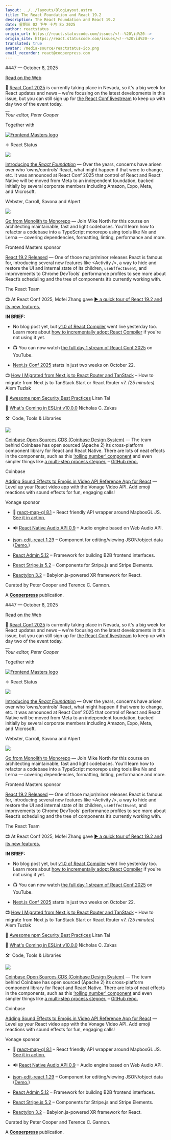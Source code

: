 ```yaml
---
layout: ../../layouts/BlogLayout.astro
title: The React Foundation and React 19.2
description: The React Foundation and React 19.2
date: 星期三 02 下午 十月 8o 2025
author: reactstatus
origin_url: https://react.statuscode.com/issues/<!--%20\id%20-->
origin_site: https://react.statuscode.com/issues/<!--%20\id%20-->
translated: true
avatar: /media-source/reactstatus-ico.png
email_recorder: react@cooperpress.com
---
```



<Reference client:only="react" title="The React Foundation and React 19.2" url="https://react.statuscode.com/issues/<!--%20\id%20-->" />

<Detail client:only="react">
	#​447 — October 8, 2025

[Read on the Web](https://react.statuscode.com/issues/&lt;!--%20\id%20-->)

📢 [React Conf 2025](https://react.statuscode.com/link/175319/5d0bbb4a61) is currently taking place in Nevada, so it's a big week for React updates and news – we're focusing on the latest developments in this issue, but you can still sign up for [the React Conf livestream](https://react.statuscode.com/link/175319/5d0bbb4a61) to keep up with day two of the event today.  
\_\_  
_Your editor, Peter Cooper_

Together with 

[![Frontend Masters logo](https://res.cloudinary.com/cpress/image/upload/c_fill,g_auto,w_300,h_70/e_make_transparent/co_white,e_outline:5/nk0tfdvalivacz8rw7rt.png)](https://react.statuscode.com/link/175320/5d0bbb4a61)

⚛️ React Status

[![](https://res.cloudinary.com/cpress/image/upload/w_1280,e_sharpen:60,q_auto/t2th0g4hp7kxrcmptwdb.jpg)](https://react.statuscode.com/link/175321/5d0bbb4a61)

[Introducing the _React Foundation_](https://react.statuscode.com/link/175321/5d0bbb4a61 "react.dev") — Over the years, concerns have arisen over who ‘owns/controls’ React, what might happen if that were to change, etc. It was announced at React Conf 2025 that control of React and React Native will be moved from Meta to an independent foundation, backed initially by several corporate members including Amazon, Expo, Meta, and Microsoft.

Webster, Carroll, Savona and Alpert

[![](https://res.cloudinary.com/cpress/image/upload/c_limit,w_480,h_480,q_auto/copm/0c050628.png)](https://react.statuscode.com/link/175320/5d0bbb4a61)

[Go from Monolith to Monorepo](https://react.statuscode.com/link/175320/5d0bbb4a61 "frontendmasters.com") — Join Mike North for this course on architecting maintainable, fast and light codebases. You'll learn how to refactor a codebase into a TypeScript monorepo using tools like Nx and Lerna — covering dependencies, formatting, linting, performance and more.

Frontend Masters sponsor

[React 19.2 Released](https://react.statuscode.com/link/175322/5d0bbb4a61 "react.dev") — One of those major/minor releases React is famous for, introducing several new features like &lt;Activity />, a way to hide and restore the UI and internal state of its children, `useEffectEvent`, and improvements to Chrome DevTools' performance profiles to see more about React’s scheduling and the tree of components it’s currently working with.

The React Team

📺 At React Conf 2025, Mofei Zhang gave [▶️ a quick tour of React 19.2 and its new features.](https://react.statuscode.com/link/175323/5d0bbb4a61)

**IN BRIEF:**

*   No blog post yet, but [v1.0 of React Compiler](https://react.statuscode.com/link/175324/5d0bbb4a61) went live yesterday too. Learn more about [how to incrementally adopt React Compiler](https://react.statuscode.com/link/175325/5d0bbb4a61) if you're not using it yet.
    
*   📺 You can now watch [the full day 1 stream of React Conf 2025](https://react.statuscode.com/link/175326/5d0bbb4a61) on YouTube.
    
*   [Next.js Conf 2025](https://react.statuscode.com/link/175327/5d0bbb4a61) starts in just two weeks on October 22.
    

📺 [How I Migrated from Next.js to React Router and TanStack](https://react.statuscode.com/link/175328/5d0bbb4a61) – How to migrate from Next.js to TanStack Start or React Router v7. _(25 minutes)_ Alem Tuzlak

📄 [Awesome npm Security Best Practices](https://react.statuscode.com/link/175329/5d0bbb4a61) Liran Tal

📄 [What's Coming in ESLint v10.0.0](https://react.statuscode.com/link/175330/5d0bbb4a61) Nicholas C. Zakas

🛠  Code, Tools & Libraries

[![](https://res.cloudinary.com/cpress/image/upload/w_1280,e_sharpen:60,q_auto/pd59joisiqwqnb4stfjp.jpg)](https://react.statuscode.com/link/175331/5d0bbb4a61)

[Coinbase Open Sources CDS (Coinbase Design System)](https://react.statuscode.com/link/175331/5d0bbb4a61 "cds.coinbase.com") — The team behind Coinbase has open sourced (Apache 2) its cross-platform component library for React and React Native. There are lots of neat effects in the components, such as this [‘rolling number’ component](https://react.statuscode.com/link/175332/5d0bbb4a61) and even simpler things like [a multi-step process stepper.](https://react.statuscode.com/link/175333/5d0bbb4a61) – [GitHub repo.](https://react.statuscode.com/link/175334/5d0bbb4a61)

Coinbase

[Adding Sound Effects to Emojis in Video API Reference App for React](https://react.statuscode.com/link/175335/5d0bbb4a61 "developer.vonage.com") — Level up your React video app with the Vonage Video API. Add emoji reactions with sound effects for fun, engaging calls!

Vonage sponsor

*   🗾 [react-map-gl 8.1](https://react.statuscode.com/link/175336/5d0bbb4a61) – React friendly API wrapper around MapboxGL JS. [See it in action.](https://react.statuscode.com/link/175337/5d0bbb4a61)
    
*   🔊 [React Native Audio API 0.9](https://react.statuscode.com/link/175338/5d0bbb4a61) – Audio engine based on Web Audio API.
    
*   [json-edit-react 1.29](https://react.statuscode.com/link/175339/5d0bbb4a61) – Component for editing/viewing JSON/object data ([Demo.](https://react.statuscode.com/link/175340/5d0bbb4a61))
    
*   [React Admin 5.12](https://react.statuscode.com/link/175341/5d0bbb4a61) – Framework for building B2B frontend interfaces.
    
*   [React Stripe.js 5.2](https://react.statuscode.com/link/175342/5d0bbb4a61) – Components for Stripe.js and Stripe Elements.
    
*   [Reactylon 3.2](https://react.statuscode.com/link/175343/5d0bbb4a61) – Babylon.js-powered XR framework for React.
    

Curated by Peter Cooper and Terence C. Gannon.

A **[Cooperpress](https://cooperpress.com/)** publication.


</Detail>

\#​447 — October 8, 2025

[Read on the Web](https://react.statuscode.com/issues/&lt;!--%20\id%20-->)

📢 [React Conf 2025](https://react.statuscode.com/link/175319/5d0bbb4a61) is currently taking place in Nevada, so it's a big week for React updates and news – we're focusing on the latest developments in this issue, but you can still sign up for [the React Conf livestream](https://react.statuscode.com/link/175319/5d0bbb4a61) to keep up with day two of the event today.\
\_\_\
*Your editor, Peter Cooper*

Together with 

[![Frontend Masters logo](https://res.cloudinary.com/cpress/image/upload/c_fill,g_auto,w_300,h_70/e_make_transparent/co_white,e_outline:5/nk0tfdvalivacz8rw7rt.png)](https://react.statuscode.com/link/175320/5d0bbb4a61)

⚛️ React Status

[![](https://res.cloudinary.com/cpress/image/upload/w_1280,e_sharpen:60,q_auto/t2th0g4hp7kxrcmptwdb.jpg)](https://react.statuscode.com/link/175321/5d0bbb4a61)

[Introducing the *React Foundation*](https://react.statuscode.com/link/175321/5d0bbb4a61 "react.dev") — Over the years, concerns have arisen over who ‘owns/controls’ React, what might happen if that were to change, etc. It was announced at React Conf 2025 that control of React and React Native will be moved from Meta to an independent foundation, backed initially by several corporate members including Amazon, Expo, Meta, and Microsoft.

Webster, Carroll, Savona and Alpert

[![](https://res.cloudinary.com/cpress/image/upload/c_limit,w_480,h_480,q_auto/copm/0c050628.png)](https://react.statuscode.com/link/175320/5d0bbb4a61)

[Go from Monolith to Monorepo](https://react.statuscode.com/link/175320/5d0bbb4a61 "frontendmasters.com") — Join Mike North for this course on architecting maintainable, fast and light codebases. You'll learn how to refactor a codebase into a TypeScript monorepo using tools like Nx and Lerna — covering dependencies, formatting, linting, performance and more.

Frontend Masters sponsor

[React 19.2 Released](https://react.statuscode.com/link/175322/5d0bbb4a61 "react.dev") — One of those major/minor releases React is famous for, introducing several new features like &lt;Activity />, a way to hide and restore the UI and internal state of its children, `useEffectEvent`, and improvements to Chrome DevTools' performance profiles to see more about React’s scheduling and the tree of components it’s currently working with.

The React Team

📺 At React Conf 2025, Mofei Zhang gave [▶️ a quick tour of React 19.2 and its new features.](https://react.statuscode.com/link/175323/5d0bbb4a61)

**IN BRIEF:**

* No blog post yet, but [v1.0 of React Compiler](https://react.statuscode.com/link/175324/5d0bbb4a61) went live yesterday too. Learn more about [how to incrementally adopt React Compiler](https://react.statuscode.com/link/175325/5d0bbb4a61) if you're not using it yet.

* 📺 You can now watch [the full day 1 stream of React Conf 2025](https://react.statuscode.com/link/175326/5d0bbb4a61) on YouTube.

* [Next.js Conf 2025](https://react.statuscode.com/link/175327/5d0bbb4a61) starts in just two weeks on October 22.

📺 [How I Migrated from Next.js to React Router and TanStack](https://react.statuscode.com/link/175328/5d0bbb4a61) – How to migrate from Next.js to TanStack Start or React Router v7. *(25 minutes)* Alem Tuzlak

📄 [Awesome npm Security Best Practices](https://react.statuscode.com/link/175329/5d0bbb4a61) Liran Tal

📄 [What's Coming in ESLint v10.0.0](https://react.statuscode.com/link/175330/5d0bbb4a61) Nicholas C. Zakas

🛠  Code, Tools & Libraries

[![](https://res.cloudinary.com/cpress/image/upload/w_1280,e_sharpen:60,q_auto/pd59joisiqwqnb4stfjp.jpg)](https://react.statuscode.com/link/175331/5d0bbb4a61)

[Coinbase Open Sources CDS (Coinbase Design System)](https://react.statuscode.com/link/175331/5d0bbb4a61 "cds.coinbase.com") — The team behind Coinbase has open sourced (Apache 2) its cross-platform component library for React and React Native. There are lots of neat effects in the components, such as this [‘rolling number’ component](https://react.statuscode.com/link/175332/5d0bbb4a61) and even simpler things like [a multi-step process stepper.](https://react.statuscode.com/link/175333/5d0bbb4a61) – [GitHub repo.](https://react.statuscode.com/link/175334/5d0bbb4a61)

Coinbase

[Adding Sound Effects to Emojis in Video API Reference App for React](https://react.statuscode.com/link/175335/5d0bbb4a61 "developer.vonage.com") — Level up your React video app with the Vonage Video API. Add emoji reactions with sound effects for fun, engaging calls!

Vonage sponsor

* 🗾 [react-map-gl 8.1](https://react.statuscode.com/link/175336/5d0bbb4a61) – React friendly API wrapper around MapboxGL JS. [See it in action.](https://react.statuscode.com/link/175337/5d0bbb4a61)

* 🔊 [React Native Audio API 0.9](https://react.statuscode.com/link/175338/5d0bbb4a61) – Audio engine based on Web Audio API.

* [json-edit-react 1.29](https://react.statuscode.com/link/175339/5d0bbb4a61) – Component for editing/viewing JSON/object data ([Demo.](https://react.statuscode.com/link/175340/5d0bbb4a61))

* [React Admin 5.12](https://react.statuscode.com/link/175341/5d0bbb4a61) – Framework for building B2B frontend interfaces.

* [React Stripe.js 5.2](https://react.statuscode.com/link/175342/5d0bbb4a61) – Components for Stripe.js and Stripe Elements.

* [Reactylon 3.2](https://react.statuscode.com/link/175343/5d0bbb4a61) – Babylon.js-powered XR framework for React.

Curated by Peter Cooper and Terence C. Gannon.

A **[Cooperpress](https://cooperpress.com/)** publication.


